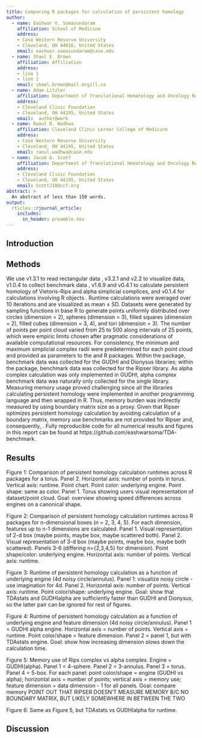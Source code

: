 ```yaml
---
title: Comparing R packages for calculation of persistent homology
author:
  - name: Eashwar V. Somasundaram
    affiliation: School of Medicine
    address:
    - Case Western Reserve University
    - Cleveland, OH 44016, United States
    email: eashwar.somasundaram@case.edu
  - name: Shael E. Brown
    affiliation: Affiliation
    address:
    - line 1
    - line 2
    email: shael.brown@mail.mcgill.ca
  - name: Adam Litzler
    affiliation: Department of Translational Hematology and Oncology Research
    address:
    - Cleveland Clinic Foundation
    - Cleveland, OH 44195, United States
    email:  author@work
  - name: Raoul R. Wadhwa
    affiliation: Cleveland Clinic Lerner College of Medicine
    address:
    - Case Western Reserve University
    - Cleveland, OH 44195, United States
    email: raoul.wadhwa@case.edu
  - name: Jacob G. Scott
    affiliation: Department of Translational Hematology and Oncology Research
    address:
    - Cleveland Clinic Foundation
    - Cleveland, OH 44195, United States
    email: ScottJ10@ccf.org
abstract: >
  An abstract of less than 150 words.
output:
  rticles::rjournal_article:
    includes:
      in_header: preamble.tex
---
```


## Introduction

## Methods

<!--An exclusively R (v3.6.2) code pipeline was built for this project \citep{Rlang,ihaka1996}.-->
We use \CRANpkg{readr} v1.3.1 to read rectangular data \cite{readr}, \CRANpkg{ggplot2} v3.2.1 \citep{ggplot2} and \CRANpkg{magick} v2.2 \citep{magick} to visualize data, \CRANpkg{bench} v1.0.4 to collect benchmark data \citep{bench}, \CRANpkg{TDA} v1.6.9 \citep{TDA} and \CRANpkg{TDAstats} v0.4.1 \citep{TDAstats} to calculate persistent homology of Vietoris-Rips and alpha simplicial complices, and \CRANpkg{pryr} v0.1.4 for calculations involving R objects \citep{pryr}.
Runtime calculations were averaged over 10 iterations and are visualized as mean $\pm$ SD.
Datasets were generated by sampling functions in base R to generate points uniformly distributed over circles (dimension = 2), spheres (dimension = 3), filled squares (dimension = 2), filled cubes (dimension = 3, 4), and tori (dimension = 3).
The number of points per point cloud varied from 25 to 500 along intervals of 25 points, which were empiric limits chosen after pragmatic considerations of available computational resources.
For consistency, the minimum and maximum simplicial complex radii were predetermined for each point cloud and provided as parameters to the \CRANpkg{TDA} and \CRANpkg{TDAstats} R packages.
Within the \CRANpkg{TDA} package, benchmark data was collected for the GUDHI \citep{gudhi} and Dionysus \citep{Dionysus} libraries; within the \CRANpkg{TDAstats} package, benchmark data was collected for the Ripser \citep{Ripser} library.
As alpha complex calculation was only implemented in GUDHI, alpha complex benchmark data was naturally only collected for the single library.
Measuring memory usage proved challenging since all the libraries calculating persistent homology were implemented in another programming language and then wrapped in R.
Thus, memory burden was indirectly measured by using boundary matrix size as a proxy.
Given that Ripser optimizes persistent homology calculation by avoiding calculation of a boundary matrix, memory use benchmarks are not provided for Ripser and, consequently, \CRANpkg{TDAstats}.
Fully reproducible code for all numerical results and figures in this report can be found at https://github.com/eashwarsoma/TDA-benchmark.

## Results

Figure 1: Comparison of persistent homology calculation runtimes across R packages for a torus. Panel 2. Horizontal axis: number of points in torus. Vertical axis: runtime. Point chart. Point color: underlying engine. Point shape: same as color. Panel 1. Torus showing users visual representation of dataset/point cloud. Goal: overview showing speed differences across engines on a canonical shape.

Figure 2: Comparison of persistent homology calculation runtimes across R packages for n-dimensional boxes (n = 2, 3, 4, 5). For each dimension, features up to n-1 dimensions are calculated. Panel 1. Visual representation of 2-d box (maybe points, maybe box, maybe scattered both). Panel 2. Visual representation of 3-d box (maybe points, maybe box, maybe both scattered). Panels 3-6 (differing n={2,3,4,5} for dimension). Point shape/color: underlying engine. Horizontal axis: number of points. Vertical axis: runtime.

Figure 3: Runtime of persistent homology calculation as a function of underlying engine (4d noisy circle/annulus). Panel 1: visualize noisy circle - use imagination for 4d. Panel 2. Horizontal axis: number of points. Vertical axis: runtime. Point color/shape: underlying engine. Goal: show that TDAstats and GUDHIalpha are sufficiently faster than GUDHI and Dionysus, so the latter pair can be ignored for rest of figures.

Figure 4: Runtime of persistent homology calculation as a function of underlying engine and feature dimension (4d noisy circle/annulus). Panel 1 = GUDHI alpha engine. Horizontal axis = number of points. Vertical axis = runtime. Point color/shape = feature dimension. Panel 2 = panel 1, but with TDAstats engine. Goal: show how increasing dimension slows down the calculation time.

Figure 5: Memory use of Rips complex vs alpha complex. Engine = GUDHI(alpha). Panel 1 = 4-sphere. Panel 2 = 3-annulus. Panel 3 = torus. Panel 4 = 5-box. For each panel: point color/shape = engine (GUDHI vs alpha); horizontal axis = number of points; vertical axis = memory use; feature dimension = data dimension - 1 for all panels. Goal: compare memory
POINT OUT THAT RIPSER DOESN'T MEASURE MEMORY B/C NO BOUNDARY MATRIX, BUT LIKELY SOMEWHERE IN BETWEEN THE TWO

Figure 6: Same as Figure 5, but TDAstats vs GUDHIalpha for runtime.

## Discussion

\bibliography{tdabench}
